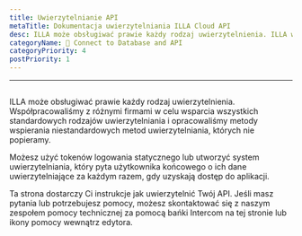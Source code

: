 ```yaml
---
title: Uwierzytelnianie API
metaTitle: Dokumentacja uwierzytelniania ILLA Cloud API
desc: ILLA może obsługiwać prawie każdy rodzaj uwierzytelnienia. ILLA współpracuje z różnymi firmami w celu wsparcia wszystkich standardowych typów uwierzytelniania i opracowała metody wspierania niestandardowych metod uwierzytelniania, których nie popieramy.
categoryName: 📲 Connect to Database and API
categoryPriority: 4
postPriority: 1
---
```


* * *

## <Heading hidden>Uwierzytelnianie API</Heading>

ILLA może obsługiwać prawie każdy rodzaj uwierzytelnienia. Współpracowaliśmy z różnymi firmami w celu wsparcia wszystkich standardowych rodzajów uwierzytelniania i opracowaliśmy metody wspierania niestandardowych metod uwierzytelniania, których nie popieramy.

Możesz użyć tokenów logowania statycznego lub utworzyć system uwierzytelniania, który pyta użytkownika końcowego o ich dane uwierzytelniające za każdym razem, gdy uzyskają dostęp do aplikacji.

Ta strona dostarczy Ci instrukcje jak uwierzytelnić Twój API. Jeśli masz pytania lub potrzebujesz pomocy, możesz skontaktować się z naszym zespołem pomocy technicznej za pomocą bańki Intercom na tej stronie lub ikony pomocy wewnątrz edytora.
